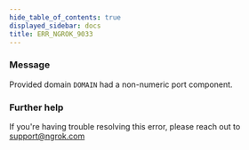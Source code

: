 ```yaml
---
hide_table_of_contents: true
displayed_sidebar: docs
title: ERR_NGROK_9033
---
```


### Message

Provided domain `DOMAIN` had a non-numeric port component.

<ErrorDetails />

### Further help

If you're having trouble resolving this error, please reach out to [support@ngrok.com](mailto:support@ngrok.com?subject=Help%20with%20ERR_NGROK_9033)
